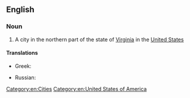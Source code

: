 ==English==

===Noun===
{{wikipedia|Fredericksburg, Virginia}}
{{en-proper noun}}

# A city in the northern part of the state of [[Virginia]] in the [[United States]]

====Translations====
{{trans-top|city in the northern part of the state of Virginia in the United States}}
* Greek: {{t|el|Φρέντερικσμπουργκ}}
{{trans-mid}}
* Russian: {{t|ru|Фредериксбург|m|tr=Frederiksbúrg}}
{{trans-bottom}}

[[Category:en:Cities]]
[[Category:en:United States of America]]
